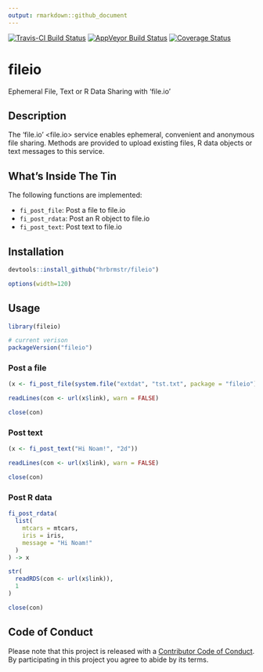 ```yaml
---
output: rmarkdown::github_document
---
```


[![Travis-CI Build Status](https://travis-ci.org/hrbrmstr/fileio.svg?branch=master)](https://travis-ci.org/hrbrmstr/fileio) 
[![AppVeyor Build Status](https://ci.appveyor.com/api/projects/status/github/hrbrmstr/fileio?branch=master&svg=true)](https://ci.appveyor.com/project/hrbrmstr/fileio) 
[![Coverage Status](https://img.shields.io/codecov/c/github/hrbrmstr/fileio/master.svg)](https://codecov.io/github/hrbrmstr/fileio?branch=master)

# fileio

Ephemeral File, Text or R Data Sharing with 'file.io'

## Description

The 'file.io' <file.io> service enables ephemeral, convenient
and anonymous file sharing. Methods are provided to upload existing files,
R data objects or text messages to this service.

## What's Inside The Tin

The following functions are implemented:

- `fi_post_file`:	Post a file to file.io
- `fi_post_rdata`:	Post an R object to file.io
- `fi_post_text`:	Post text to file.io

## Installation

```r
devtools::install_github("hrbrmstr/fileio")
```

```r
options(width=120)
```

## Usage

```r
library(fileio)

# current verison
packageVersion("fileio")

```

### Post a file

```r
(x <- fi_post_file(system.file("extdat", "tst.txt", package = "fileio")))

readLines(con <- url(x$link), warn = FALSE)

close(con)
```

### Post text

```r
(x <- fi_post_text("Hi Noam!", "2d"))

readLines(con <- url(x$link), warn = FALSE)

close(con)
```

### Post R data

```r
fi_post_rdata(
  list(
    mtcars = mtcars,
    iris = iris,
    message = "Hi Noam!"
  )
) -> x

str(
  readRDS(con <- url(x$link)), 
  1
)

close(con)
```

## Code of Conduct

Please note that this project is released with a [Contributor Code of Conduct](CONDUCT.md). By participating in this project you agree to abide by its terms.
